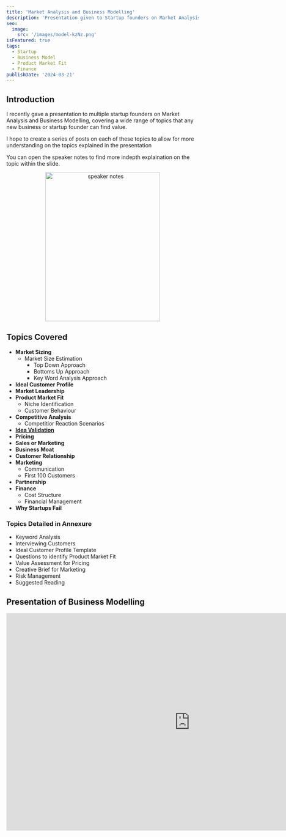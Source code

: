 ```yaml
---
title: 'Market Analysis and Business Modelling'
description: 'Presentation given to Startup founders on Market Analysis and Business Modelling'
seo:
  image:
    src: '/images/model-kzNz.png'
isFeatured: true
tags:
  - Startup
  - Business Model
  - Product Market Fit
  - Finance
publishDate: '2024-03-21'
---
```


## Introduction

I recently gave a presentation to multiple startup founders on Market Analysis and Business Modelling, covering a wide range of topics that any new business or startup founder can find value.

I hope to create a series of posts on each of these topics to allow for more understanding on the topics explained in the presentation

You can open the speaker notes to find more indepth explaination on the topic within the slide.

<center>
  <img src="/notes.png" alt="speaker notes" width="300" height="390" />
</center>

## Topics Covered

- **Market Sizing**
  - Market Size Estimation
    - Top Down Approach
    - Bottoms Up Approach
    - Key Word Analysis Approach
- **Ideal Customer Profile**
- **Market Leadership**
- **Product Market Fit**
  - Niche Identification
  - Customer Behaviour
- **Competitive Analysis**
  - Competitior Reaction Scenarios
- [**Idea Validation**](/blog/a-simple-guide-for-validating-new-business-ideas/)
- **Pricing**
- **Sales or Marketing**
- **Business Moat**
- **Customer Relationship**
- **Marketing**
  - Communication
  - First 100 Customers
- **Partnership**
- **Finance**
  - Cost Structure
  - Financial Management
- **Why Startups Fail**

### Topics Detailed in Annexure

- Keyword Analysis
- Interviewing Customers
- Ideal Customer Profile Template
- Questions to identify Product Market Fit
- Value Assessment for Pricing
- Creative Brief for Marketing
- Risk Management
- Suggested Reading

## Presentation of Business Modelling

<iframe
  src="https://docs.google.com/presentation/d/e/2PACX-1vRQdMMgqpcZ0B1nC-axgwiU8VX2HOz-rspjEb91Y3hIo-EcnM2dKshgm_d5zWbkhoJitesxa_9QlGsA/embed?start=false&loop=false&delayms=3000"
  frameborder="0"
  width="960"
  height="569"
  allowfullscreen="true"
  mozallowfullscreen="true"
  webkitallowfullscreen="true"
></iframe>
